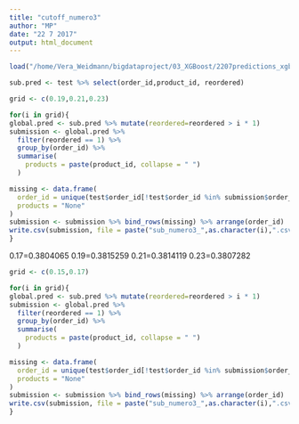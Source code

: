 ```yaml
---
title: "cutoff_numero3"
author: "MP"
date: "22 7 2017"
output: html_document
---
```


```r
load("/home/Vera_Weidmann/bigdataproject/03_XGBoost/2207predictions_xgboost_vera_numero3_newparams.rda")
```


```r
sub.pred <- test %>% select(order_id,product_id, reordered)

grid <- c(0.19,0.21,0.23)

for(i in grid){
global.pred <- sub.pred %>% mutate(reordered=reordered > i * 1)
submission <- global.pred %>%
  filter(reordered == 1) %>%
  group_by(order_id) %>%
  summarise(
    products = paste(product_id, collapse = " ")
  )

missing <- data.frame(
  order_id = unique(test$order_id[!test$order_id %in% submission$order_id]),
  products = "None"
)
submission <- submission %>% bind_rows(missing) %>% arrange(order_id)
write.csv(submission, file = paste("sub_numero3_",as.character(i),".csv",sep=""), row.names = F)
}

```
0.17=0.3804065
0.19=0.3815259
0.21=0.3814119
0.23=0.3807282


```r
grid <- c(0.15,0.17)

for(i in grid){
global.pred <- sub.pred %>% mutate(reordered=reordered > i * 1)
submission <- global.pred %>%
  filter(reordered == 1) %>%
  group_by(order_id) %>%
  summarise(
    products = paste(product_id, collapse = " ")
  )

missing <- data.frame(
  order_id = unique(test$order_id[!test$order_id %in% submission$order_id]),
  products = "None"
)
submission <- submission %>% bind_rows(missing) %>% arrange(order_id)
write.csv(submission, file = paste("sub_numero3_",as.character(i),".csv",sep=""), row.names = F)
}
```

